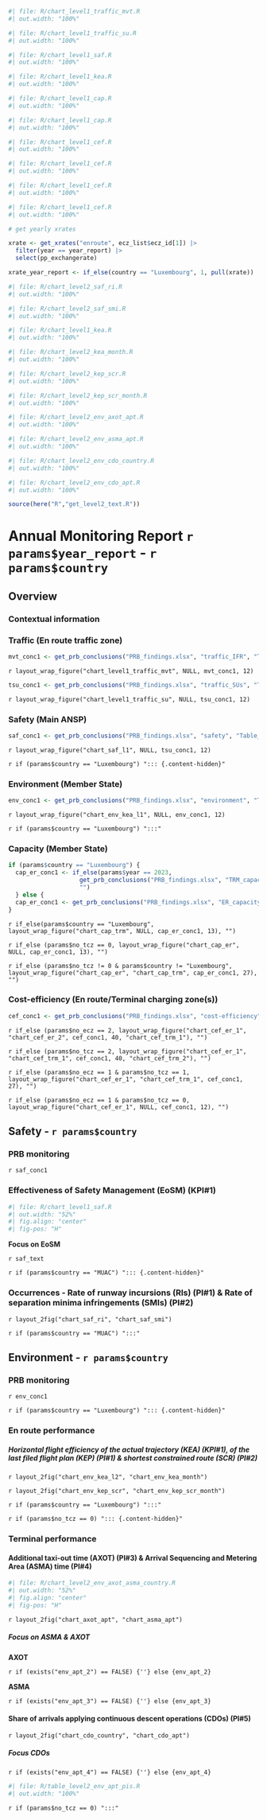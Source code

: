 <!-- ### Traffic L1 -->

```r
#| file: R/chart_level1_traffic_mvt.R
#| out.width: "100%"
```

```r
#| file: R/chart_level1_traffic_su.R
#| out.width: "100%"
```

<!-- ### Safety L1 -->

```r
#| file: R/chart_level1_saf.R
#| out.width: "100%"
```

<!-- ## Environment L1 -->

```r
#| file: R/chart_level1_kea.R
#| out.width: "100%"
```

<!-- ## Capacity L1 -->

```r
#| file: R/chart_level1_cap.R
#| out.width: "100%"
```

```r
#| file: R/chart_level1_cap.R
#| out.width: "100%"
```

<!-- ## Cost-efficiency L1-->

```r
#| file: R/chart_level1_cef.R
#| out.width: "100%"
```

```r
#| file: R/chart_level1_cef.R
#| out.width: "100%"
```


```r
#| file: R/chart_level1_cef.R
#| out.width: "100%"
```

```r
#| file: R/chart_level1_cef.R
#| out.width: "100%"
```


```r
# get yearly xrates

xrate <- get_xrates("enroute", ecz_list$ecz_id[1]) |> 
  filter(year == year_report) |> 
  select(pp_exchangerate)

xrate_year_report <- if_else(country == "Luxembourg", 1, pull(xrate))

```

<!-- ## Safety L2-->
<!-- ### Occurrences - Rate of runway incursions (RIs) (PI#1) & Rate of separation minima infringements (SMIs) (PI#2) -->

```r
#| file: R/chart_level2_saf_ri.R
#| out.width: "100%"
```

```r
#| file: R/chart_level2_saf_smi.R
#| out.width: "100%"
```
  
<!-- ## Environment L2-->
<!-- ### En route performance -->
<!-- ##### Horizontal flight efficiency of the actual trajectory (KEA) (KPI#1), of the last filed flight plan (KEP) (PI#1) & shortest constrained route (SCR) (PI#2) -->

```r
#| file: R/chart_level1_kea.R
#| out.width: "100%"
```

```r
#| file: R/chart_level2_kea_month.R
#| out.width: "100%"
```

```r
#| file: R/chart_level2_kep_scr.R
#| out.width: "100%"
```

```r
#| file: R/chart_level2_kep_scr_month.R
#| out.width: "100%"
```

<!-- ### Terminal performance -->
<!-- #### Additional taxi-out time (AXOT) (PI#3) & Arrival Sequencing and Metering Area (ASMA) time (PI#4) -->

```r
#| file: R/chart_level2_env_axot_apt.R
#| out.width: "100%"
```

```r
#| file: R/chart_level2_env_asma_apt.R
#| out.width: "100%"
```
  
<!-- #### Share of arrivals applying continuous descent operations (CDOs) (PI#5) -->
```r
#| file: R/chart_level2_env_cdo_country.R
#| out.width: "100%"
```

```r
#| file: R/chart_level2_env_cdo_apt.R
#| out.width: "100%"
```

  
<!-- Level2 text -->
```r
source(here("R","get_level2_text.R"))
```


# Annual Monitoring Report `r params$year_report` - `r params$country`
<!-- quarto  playing tricks and all of a sudden this doesnt work -->
<!-- {{< var doc.year_report >}} - {{< var doc.country >}} -->

## Overview

### Contextual information

### Traffic (En route traffic zone)
```{=tex}
\setlength{\fboxrule}{0pt} % Set the border width to 0pt (no border)
\setlength{\fboxsep}{0pt} % Remove padding
```

```r
mvt_conc1 <- get_prb_conclusions("PRB_findings.xlsx", "traffic_IFR", "Table_Findings_traffic_IFR")
```

`r layout_wrap_figure("chart_level1_traffic_mvt", NULL, mvt_conc1, 12)`

```r
tsu_conc1 <- get_prb_conclusions("PRB_findings.xlsx", "traffic_SUs", "Table_Findings_traffic_TSU")
```

`r layout_wrap_figure("chart_level1_traffic_su", NULL, tsu_conc1, 12)`

### Safety (Main ANSP)

```r
saf_conc1 <- get_prb_conclusions("PRB_findings.xlsx", "safety", "Table_Findings_safety")
```

`r layout_wrap_figure("chart_saf_l1", NULL, tsu_conc1, 12)`


<!-- exception for luxembourg -->
`r if (params$country == "Luxembourg") "::: {.content-hidden}"`

### Environment (Member State)

```r
env_conc1 <- get_prb_conclusions("PRB_findings.xlsx", "environment", "Table_Findings_environment")
```

`r layout_wrap_figure("chart_env_kea_l1", NULL, env_conc1, 12)`

`r if (params$country == "Luxembourg") ":::"`


### Capacity (Member State)

```r
if (params$country == "Luxembourg") {
  cap_er_conc1 <- if_else(params$year == 2023, 
                    get_prb_conclusions("PRB_findings.xlsx", "TRM_capacity", "Table_Findings_TRM_capacity"),
                    "")
  } else {
  cap_er_conc1 <- get_prb_conclusions("PRB_findings.xlsx", "ER_capacity", "Table_Findings_ER_capacity")
}
```

`r if_else(params$country == "Luxembourg", layout_wrap_figure("chart_cap_trm", NULL, cap_er_conc1, 13), "")` 

`r if_else (params$no_tcz == 0, layout_wrap_figure("chart_cap_er", NULL, cap_er_conc1, 13), "")`

`r if_else (params$no_tcz != 0 & params$country != "Luxembourg", layout_wrap_figure("chart_cap_er", "chart_cap_trm", cap_er_conc1, 27), "")`

### Cost-efficiency (En route/Terminal charging zone(s))

```r
cef_conc1 <- get_prb_conclusions("PRB_findings.xlsx", "cost-efficiency", "Table_Findings_CEFF")
```

`r if_else (params$no_ecz == 2, layout_wrap_figure("chart_cef_er_1", "chart_cef_er_2", cef_conc1, 40, "chart_cef_trm_1"), "")`

`r if_else (params$no_tcz == 2, layout_wrap_figure("chart_cef_er_1", "chart_cef_trm_1", cef_conc1, 40, "chart_cef_trm_2"), "")`

`r if_else (params$no_ecz == 1 & params$no_tcz == 1, layout_wrap_figure("chart_cef_er_1", "chart_cef_trm_1", cef_conc1, 27), "")`

`r if_else (params$no_ecz == 1 & params$no_tcz == 0, layout_wrap_figure("chart_cef_er_1", NULL, cef_conc1, 12), "")`

```{=tex}
\clearpage
```

## Safety - `r params$country`

### PRB monitoring

`r saf_conc1`

### Effectiveness of Safety Management (EoSM) (KPI#1)

```r
#| file: R/chart_level1_saf.R
#| out.width: "52%"
#| fig.align: "center"
#| fig-pos: "H"
```

**Focus on EoSM**

`r saf_text`


`r if (params$country == "MUAC") "::: {.content-hidden}"`

### Occurrences - Rate of runway incursions (RIs) (PI#1) & Rate of separation minima infringements (SMIs) (PI#2)

`r layout_2fig("chart_saf_ri", "chart_saf_smi")`

`r if (params$country == "MUAC") ":::"`

## Environment - `r params$country`

### PRB monitoring

`r env_conc1`

`r if (params$country == "Luxembourg") "::: {.content-hidden}"`

### En route performance

##### Horizontal flight efficiency of the actual trajectory (KEA) (KPI#1), of the last filed flight plan (KEP) (PI#1) & shortest constrained route (SCR) (PI#2)

`r layout_2fig("chart_env_kea_l2", "chart_env_kea_month")`

`r layout_2fig("chart_env_kep_scr", "chart_env_kep_scr_month")`

`r if (params$country == "Luxembourg") ":::"`


`r if (params$no_tcz == 0) "::: {.content-hidden}"`

### Terminal performance

#### Additional taxi-out time (AXOT) (PI#3) & Arrival Sequencing and Metering Area (ASMA) time (PI#4)

```r
#| file: R/chart_level2_env_axot_asma_country.R
#| out.width: "52%"
#| fig.align: "center"
#| fig-pos: "H"
```

`r layout_2fig("chart_axot_apt", "chart_asma_apt")`

##### Focus on ASMA & AXOT

**AXOT**

`r if (exists("env_apt_2") == FALSE) {''} else {env_apt_2}`

**ASMA**

`r if (exists("env_apt_3") == FALSE) {''} else {env_apt_3}`

#### Share of arrivals applying continuous descent operations (CDOs) (PI#5)

`r layout_2fig("chart_cdo_country", "chart_cdo_apt")`

##### Focus CDOs

`r if (exists("env_apt_4") == FALSE) {''} else {env_apt_4}`

```r
#| file: R/table_level2_env_apt_pis.R
#| out.width: "100%"
```

`r if (params$no_tcz == 0) ":::"`


